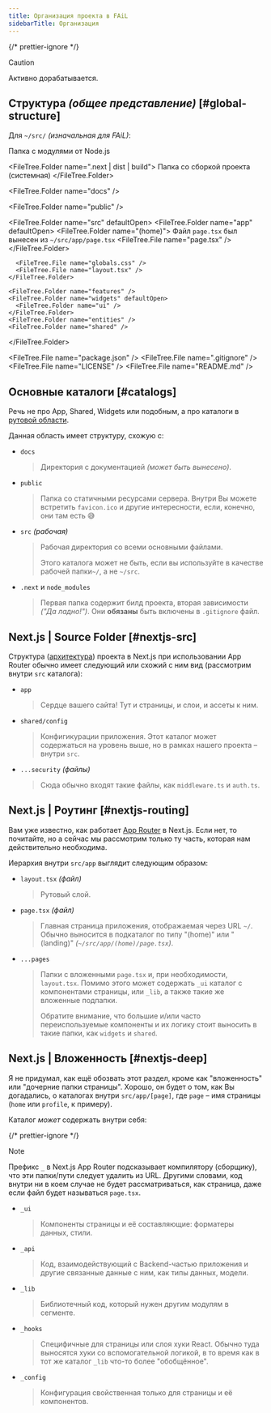 ```yaml
---
title: Организация проекта в FAiL
sidebarTitle: Организация
---
```



{/* prettier-ignore */}
> [!CAUTION]
>
> Активно дорабатывается.

## Структура _(общее представление)_ [#global-structure]

Для `~/src/` _(изначальная для FAiL)_:

<FileTree className="w-full">
  <FileTree.Folder name="node_modules">
    Папка с модулями от Node.js
  </FileTree.Folder>

<FileTree.Folder name=".next | dist | build">
  Папка со сборкой проекта (системная)
</FileTree.Folder>

<FileTree.Folder name="docs" />

<FileTree.Folder name="public" />

  <FileTree.Folder name="src" defaultOpen>
    <FileTree.Folder name="app" defaultOpen>
      <FileTree.Folder name="(home)">
        <span>
          Файл <code>page.tsx</code> был вынесен из
           <code>~/src/app/page.tsx</code>
        </span>
        <FileTree.File name="page.tsx" />
      </FileTree.Folder>

      <FileTree.File name="globals.css" />
      <FileTree.File name="layout.tsx" />
    </FileTree.Folder>

    <FileTree.Folder name="features" />
    <FileTree.Folder name="widgets" defaultOpen>
      <FileTree.Folder name="ui" />
    </FileTree.Folder>
    <FileTree.Folder name="entities" />
    <FileTree.Folder name="shared" />

  </FileTree.Folder>

  <FileTree.File name="package.json" />
  <FileTree.File name=".gitignore" />
  <FileTree.File name="LICENSE" />
  <FileTree.File name="README.md" />
</FileTree>

## Основные каталоги [#catalogs]

Речь не про App, Shared, Widgets или подобным, а про каталоги в
[рутовой области](../fail/organization.mdx#root-zone).

Данная область имеет структуру, схожую с:

- `docs`

  > Директория с документацией _(может быть вынесено)_.

- `public`

  > Папка со статичными ресурсами сервера. Внутри Вы можете встретить
  > `favicon.ico` и другие интересности, если, конечно, они там есть
  > 😅

- `src` _(рабочая)_

  > Рабочая директория со всеми основными файлами.
  >
  > Этого каталога может не быть, если вы используйте в качестве
  > рабочей папки`~/`, а не `~/src`.

- `.next` и `node_modules`

  > Первая папка содержит билд проекта, вторая зависимости _("Да
  > ладно!")_. Они **обязаны** быть включены в `.gitignore` файл.

## Next.js | Source Folder [#nextjs-src]

Структура
([архитектура](https://nextjs.org/docs/app/getting-started/project-structure))
проекта в Next.js при использовании App Router обычно имеет следующий
или схожий с ним вид (рассмотрим внутри `src` каталога):

- `app`

  > Сердце вашего сайта! Тут и страницы, и слои, и ассеты к ним.

- `shared/config`

  > Конфигикурации приложения. Этот каталог может содержаться на
  > уровень выше, но в рамках нашего проекта – внутри `src`.

- `...security` _(файлы)_

  > Сюда обычно входят такие файлы, как `middleware.ts` и `auth.ts`.

## Next.js | Роутинг [#nextjs-routing]

Вам уже известно, как работает
[App Router](https://nextjs.org/docs/app) в Next.js. Если нет, то
почитайте, но а сейчас мы рассмотрим только ту часть, которая нам
действительно необходима.

Иерархия внутри `src/app` выглядит следующим образом:

- `layout.tsx` _(файл)_

  > Рутовый слой.

- `page.tsx` _(файл)_

  > Главная страница приложения, отображаемая через URL `~/`.
  > Обычно выносится в подкаталог по типу "(home)" или "(landing)"
  > _(`~/src/app/(home)/page.tsx`)_.

- `...pages`

  > Папки с вложенными `page.tsx` и, при необходимости, `layout.tsx`.
  > Помимо этого может содержать `_ui` каталог с компонентами
  > страницы, или `_lib`, а также такие же вложенные подпапки.
  >
  > Обратите внимание, что большие и/или часто переиспользуемые
  > компоненты и их логику стоит выносить в такие папки, как
  > `widgets` и `shared`.

## Next.js | Вложенность [#nextjs-deep]

Я не придумал, как ещё обозвать этот раздел, кроме как "вложенность"
или "дочерние папки страницы". Хорошо, он будет о том, как Вы
догадались, о каталогах внутри `src/app/[page]`, где `page` – имя
страницы (`home` или `profile`, к примеру).

Каталог _может_ содержать внутри себя:

{/* prettier-ignore */}
> [!NOTE]
>
> Префикс `_` в Next.js App Router подсказывает компилятору
> (сборщику), что эти папки/пути следует удалить из URL. Другими
> словами, код внутри ни в коем случае не будет рассматриваться, как
> страница, даже если файл будет называться `page.tsx`.

- `_ui`

  > Компоненты страницы и её составляющие: форматеры данных, стили.

- `_api`

  > Код, взаимодействующий с Backend-частью приложения и другие
  > связанные данные с ним, как типы данных, модели.

- `_lib`

  > Библиотечный код, который нужен другим модулям в сегменте.

- `_hooks`

  > Специфичные для страницы или слоя хуки React. Обычно туда
  > выносятся хуки со вспомогательной логикой, в то время как в тот
  > же каталог `_lib` что-то более "обобщённое".

- `_config`

  > Конфигурация свойственная только для страницы и её компонентов.
